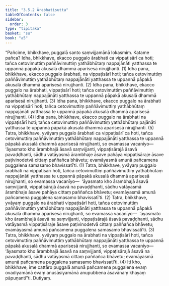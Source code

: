 ```yaml
---
title: "3.5.2 Ārabhatisutta"
tableOfContents: false
sidebar:
  order: 3
type: "tipitaka"
basket: "su"
book: "a5"
---
```



<DynamicBreadcrumb />

<Division number="142" book="a5">

<Paragraph number="823" book="a5">
“Pañcime, bhikkhave, puggalā santo saṃvijjamānā lokasmiṃ. Katame pañca? Idha, bhikkhave, ekacco puggalo ārabhati ca vippaṭisārī ca hoti; tañca cetovimuttiṃ paññāvimuttiṃ yathābhūtaṃ nappajānāti yatthassa te uppannā pāpakā akusalā dhammā aparisesā nirujjhanti. (1)
</Paragraph>

<Paragraph number="824" book="a5">
Idha pana, bhikkhave, ekacco puggalo ārabhati, na vippaṭisārī hoti; tañca cetovimuttiṃ paññāvimuttiṃ yathābhūtaṃ nappajānāti yatthassa te uppannā pāpakā akusalā dhammā aparisesā nirujjhanti. (2)
</Paragraph>

<Paragraph number="825" book="a5">
Idha pana, bhikkhave, ekacco puggalo na ārabhati, vippaṭisārī hoti; tañca cetovimuttiṃ paññāvimuttiṃ yathābhūtaṃ nappajānāti yatthassa te uppannā pāpakā akusalā dhammā aparisesā nirujjhanti. (3)
</Paragraph>

<Paragraph number="826" book="a5">
Idha pana, bhikkhave, ekacco puggalo na ārabhati na vippaṭisārī hoti; tañca cetovimuttiṃ paññāvimuttiṃ yathābhūtaṃ nappajānāti yatthassa te uppannā pāpakā akusalā dhammā aparisesā nirujjhanti. (4)
</Paragraph>

<Paragraph number="827" book="a5">
Idha pana, bhikkhave, ekacco puggalo na ārabhati na vippaṭisārī hoti; tañca cetovimuttiṃ paññāvimuttiṃ yathābhūtaṃ pajānāti yatthassa te uppannā pāpakā akusalā dhammā aparisesā nirujjhanti. (5)
</Paragraph>

<Paragraph number="828" book="a5">
Tatra, bhikkhave, yvāyaṃ puggalo ārabhati ca vippaṭisārī ca hoti, tañca cetovimuttiṃ paññāvimuttiṃ yathābhūtaṃ nappajānāti yatthassa te uppannā pāpakā akusalā dhammā aparisesā nirujjhanti, so evamassa vacanīyo—  ‘āyasmato kho ārambhajā āsavā saṃvijjanti, vippaṭisārajā āsavā pavaḍḍhanti, sādhu vatāyasmā ārambhaje āsave pahāya vippaṭisāraje āsave paṭivinodetvā cittaṃ paññañca bhāvetu; evamāyasmā amunā pañcamena puggalena samasamo bhavissatī’ti. (1)
</Paragraph>

<Paragraph number="829" book="a5">
Tatra, bhikkhave, yvāyaṃ puggalo ārabhati na vippaṭisārī hoti, tañca cetovimuttiṃ paññāvimuttiṃ yathābhūtaṃ nappajānāti yatthassa te uppannā pāpakā akusalā dhammā aparisesā nirujjhanti, so evamassa vacanīyo—  ‘āyasmato kho ārambhajā āsavā saṃvijjanti, vippaṭisārajā āsavā na pavaḍḍhanti, sādhu vatāyasmā ārambhaje āsave pahāya cittaṃ paññañca bhāvetu; evamāyasmā amunā pañcamena puggalena samasamo bhavissatī’ti. (2)
</Paragraph>

<Paragraph number="830" book="a5">
Tatra, bhikkhave, yvāyaṃ puggalo na ārabhati vippaṭisārī hoti, tañca cetovimuttiṃ paññāvimuttiṃ yathābhūtaṃ nappajānāti yatthassa te uppannā pāpakā akusalā dhammā aparisesā nirujjhanti, so evamassa vacanīyo—  ‘āyasmato kho ārambhajā āsavā na saṃvijjanti, vippaṭisārajā āsavā pavaḍḍhanti, sādhu vatāyasmā vippaṭisāraje āsave paṭivinodetvā cittaṃ paññañca bhāvetu; evamāyasmā amunā pañcamena puggalena samasamo bhavissatī’ti. (3)
</Paragraph>

<Paragraph number="831" book="a5">
Tatra, bhikkhave, yvāyaṃ puggalo na ārabhati na vippaṭisārī hoti, tañca cetovimuttiṃ paññāvimuttiṃ yathābhūtaṃ nappajānāti yatthassa te uppannā pāpakā akusalā dhammā aparisesā nirujjhanti, so evamassa vacanīyo—  ‘āyasmato kho ārambhajā āsavā na saṃvijjanti, vippaṭisārajā āsavā na pavaḍḍhanti, sādhu vatāyasmā cittaṃ paññañca bhāvetu; evamāyasmā amunā pañcamena puggalena samasamo bhavissatī’ti. (4)
</Paragraph>

<Paragraph number="832" book="a5">
Iti kho, bhikkhave, ime cattāro puggalā amunā pañcamena puggalena evaṃ ovadiyamānā evaṃ anusāsiyamānā anupubbena āsavānaṃ khayaṃ pāpuṇantī”ti.

</Paragraph>
</Division>

<Paragraph number="833" type="center" book="a5">
Dutiyaṃ.
</Paragraph>